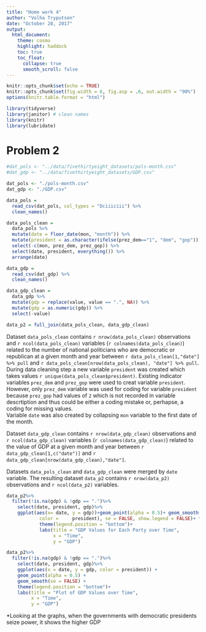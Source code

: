 ```yaml
---
title: "Home work 4"
author: "Volha Tryputsen"
date: "October 28, 2017"
output: 
  html_document:
    theme: cosmo
    highlight: haddock
    toc: true
    toc_float:
      collapse: true
      smooth_scroll: false
---
```


```r
knitr::opts_chunk$set(echo = TRUE)
knitr::opts_chunk$set(fig.width = 6, fig.asp = .6, out.width = "90%")
options(knitr.table.format = "html") 
```

```r
library(tidyverse)
library(janitor) # clean names
library(knitr)
library(lubridate)
```


# Problem 2
```r
#dat_pols <- "../data/fivethirtyeight_datasets/pols-month.csv"
#dat_gdp <- "../data/fivethirtyeight_datasets/GDP.csv"

dat_pols <- "./pols-month.csv"
dat_gdp <- "./GDP.csv"
```

```r
data_pols = 
  read_csv(dat_pols, col_types = "Dciiiciii") %>% 
  clean_names()

data_pols_clean = 
  data_pols %>%
  mutate(date = floor_date(mon, "month")) %>%
  mutate(president = as.character(ifelse(prez_dem=="1", "dem", "gop"))) %>%
  select(-c(mon, prez_dem, prez_gop)) %>%
  select(date, president, everything()) %>%
  arrange(date)

data_gdp = 
  read_csv(dat_gdp) %>% 
  clean_names()

data_gdp_clean = 
  data_gdp %>%
  mutate(gdp = replace(value, value == ".", NA)) %>%
  mutate(gdp = as.numeric(gdp)) %>%
  select(-value)

data_p2 = full_join(data_pols_clean, data_gdp_clean)
```

Dataset `data_pols_clean` contains `r nrow(data_pols_clean)` observations and `r ncol(data_pols_clean)` variables (`r colnames(data_pols_clean)`) related to the number of national politicians who are democratic or republican at a given month and year between `r data_pols_clean[1,"date"] %>% pull` and `r data_pols_clean[nrow(data_pols_clean), "date"] %>% pull`. During data cleaning step a new variable `president` was created which takes values `r unique(data_pols_clean$president)`. 
Existing indicator variables `prez_dem` and `prez_gop` were used to creat variable `president`. However, only `prez_dem` variable was used for coding for variable `president` because `prez_gop` had values of `2` which is not recorded in variable descrtiption and thus could be either a coding mistake or, perhapse, a coding for missing values.   
Variable `date` was also created by collapsing `mon` variable to the first date of the month.   

Dataset `data_gdp_clean`  contains `r nrow(data_gdp_clean)` observations and `r ncol(data_gdp_clean)` variables (`r colnames(data_gdp_clean)`) related to the value of GDP at a given month and year between `r data_gdp_clean[1,c("date")]` and `r data_gdp_clean[nrow(data_gdp_clean),"date"]`.

Datasets `data_pols_clean` and `data_gdp_clean` were merged by `date` variable. The resulting dataset `data_p2` contains `r nrow(data_p2)` observations and `r ncol(data_p2)` variables.     

```r

data_p2%>%
  filter(!is.na(gdp) & !gdp == ".")%>% 
    select(date, president, gdp)%>%
    ggplot(aes(x= date, y = gdp))+geom_point(alpha = 0.5)+ geom_smooth(aes(group = president, 
            color =     president), se = FALSE, show.legend = FALSE)+ facet_grid(. ~president)+
            theme(legend.position = "bottom")+
            labs(title = "GDP Values for Each Party over Time",
                 x = "Time",
                 y = "GDP") 

data_p2%>%
  filter(!is.na(gdp) & !gdp == ".")%>% 
    select(date, president, gdp)%>%
    ggplot(aes(x = date, y = gdp, color = president)) +
    geom_point(alpha = 0.5) +
    geom_smooth(se = FALSE) +
    theme(legend.position = "bottom")+
    labs(title = "Plot of GDP Values over Time",
         x = "Time",
         y = "GDP")
```
*Looking at the graphs, when the governments with democratic presidents seize power, it shows the higher GDP